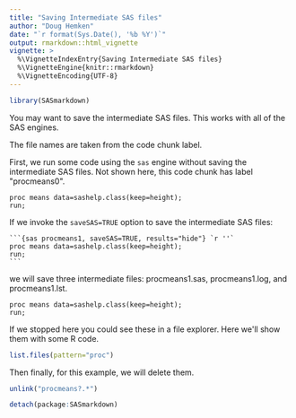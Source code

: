 ```yaml
---
title: "Saving Intermediate SAS files"
author: "Doug Hemken"
date: "`r format(Sys.Date(), '%b %Y')`"
output: rmarkdown::html_vignette
vignette: >
  %\VignetteIndexEntry{Saving Intermediate SAS files}
  %\VignetteEngine{knitr::rmarkdown}
  %\VignetteEncoding{UTF-8}
---
```


```r
library(SASmarkdown)
```

You may want to save the intermediate SAS files.  This works with all
of the SAS engines.

The file names are taken from the code chunk label.

First, we run some code using the `sas` engine without saving
the intermediate SAS files.  Not shown here, this code chunk
has label \"procmeans0\".
```sas
proc means data=sashelp.class(keep=height);
run;
```

If we invoke the `saveSAS=TRUE` option to save the intermediate SAS files:


    ```{sas procmeans1, saveSAS=TRUE, results="hide"} `r ''`
    proc means data=sashelp.class(keep=height);
    run;
    ```

we will save three intermediate files:  procmeans1.sas,
procmeans1.log, and procmeans1.lst.

```sas
proc means data=sashelp.class(keep=height);
run;
```

If we stopped here you could see these in a file explorer.
Here we\'ll show them with some R code.
```r
list.files(pattern="proc")
```

Then finally, for this example, we will delete them.
```r
unlink("procmeans?.*")
```

```r
detach(package:SASmarkdown)
```